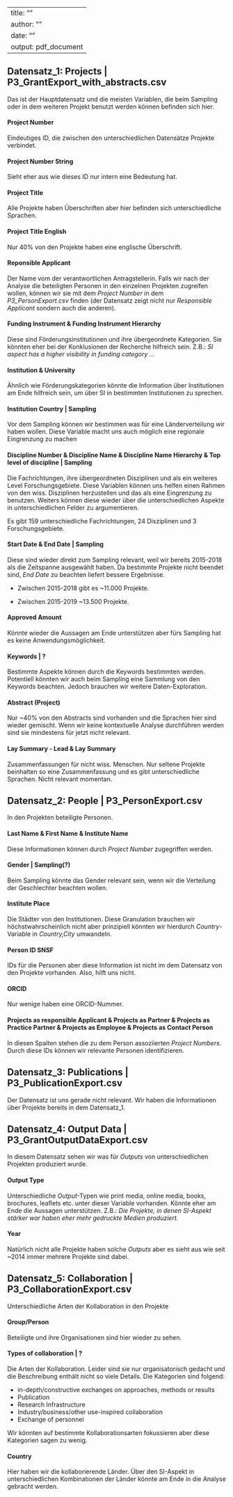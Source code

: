 
---
title: ""
author: ""
date: ""
output: pdf_document
---






## Datensatz_1: Projects | P3_GrantExport_with_abstracts.csv

Das ist der Hauptdatensatz und die meisten Variablen, die beim Sampling oder in dem weiteren Projekt benutzt werden können befinden sich hier. 


#### Project Number

Eindeutiges ID, die zwischen den unterschiedlichen Datensätze Projekte verbindet.


#### Project Number String

Sieht eher aus wie dieses ID nur intern eine Bedeutung hat.


#### Project Title

Alle Projekte haben Überschriften aber hier befinden sich unterschiedliche Sprachen.


#### Project Title English
Nur 40% von den Projekte haben eine englische Überschrift.


#### Reponsible Applicant

Der Name vom der verantwortlichen Antragstellerin. 
Falls wir nach der Analyse die beteiligten Personen in den einzelnen Projekten
zugreifen wollen, können wir sie mit dem *Project Number* in dem *P3_PersonExport.csv* 
finden (der Datensatz zeigt nicht nur *Responsible Applicant* sondern auch die anderen).



#### Funding Instrument & Funding Instrument Hierarchy

Diese sind Förderungsinstitutionen und ihre übergeordnete Kategorien. Sie könnten 
eher bei der Konklusionen der Recherche hilfreich sein. 
Z.B.: *SI aspect has a higher visibility in funding category ...*



#### Institution & University

Ähnlich wie Förderungskategorien könnte die Information über Institutionen am Ende hilfreich sein, um über SI in bestimmten Institutionen zu sprechen. 

#### Institution Country | **Sampling**

Vor dem Sampling können wir bestimmen was für eine Länderverteilung wir haben wollen.
Diese Variable macht uns auch möglich eine regionale Eingrenzung zu machen

#### Discipline Number & Discipline Name & Discipline Name Hierarchy & Top level of discipline | **Sampling**

Die Fachrichtungen, ihre übergeordneten Disziplinen und als ein weiteres Level Forschungsgebiete.
Diese Variablen können uns helfen einen Rahmen von den wiss. Disziplinen herzustellen
und das als eine Eingrenzung zu benutzen. Weiters können diese wieder über die 
unterschiedlichen Aspekte in unterschiedlichen Felder zu argumentieren.

Es gibt 159 unterschiedliche Fachrichtungen, 24 Disziplinen und 3 Forschungsgebiete.


#### Start Date & End Date | **Sampling**

Diese sind wieder direkt zum Sampling relevant, weil wir bereits 2015-2018 als die Zeitspanne ausgewählt haben. 
Da bestimmte Projekte nicht beendet sind, *End Date* zu beachten liefert bessere Ergebnisse. 

* Zwischen 2015-2018 gibt es ~11.000 Projekte.

* Zwischen 2015-2019 ~13.500 Projekte.



#### Approved Amount

Könnte wieder die Aussagen am Ende unterstützen aber fürs Sampling hat es keine Anwendungsmöglichkeit.

#### Keywords | **?**

Bestimmte Aspekte können durch die Keywords bestimmten werden. Potentiell könnten wir auch beim Sampling eine Sammlung von den Keywords beachten. Jedoch brauchen wir weitere Daten-Exploration.



#### Abstract (Project)

Nur ~40% von den Abstracts sind vorhanden und die Sprachen hier sind wieder gemischt. Wenn wir keine kontextuelle Analyse durchführen werden sind sie mindestens für jetzt nicht relevant.


#### Lay Summary - Lead  & Lay Summary

Zusammenfassungen für nicht wiss. Menschen. Nur seltene Projekte beinhalten so eine Zusammenfassung und es gibt unterschiedliche Sprachen. Nicht relevant momentan.

## Datensatz_2: People | P3_PersonExport.csv

In den Projekten beteiligte Personen.


#### Last Name & First Name & Institute Name

Diese Informationen können durch *Project Number* zugegriffen werden.


#### Gender | **Sampling(?)**

Beim Sampling könnte das Gender relevant sein, wenn wir die Verteilung der Geschlechter beachten wollen. 


#### Institute Place

Die Städter von den Institutionen.
Diese Granulation brauchen wir höchstwahrscheinlich nicht aber prinzipiell könnten wir hierdurch *Country*-Variable in *Country,City* umwandeln.

#### Person ID SNSF

IDs für die Personen aber diese Information ist nicht im dem Datensatz von den Projekte vorhanden. Also, hilft uns nicht.

#### ORCID

Nur wenige haben eine ORCID-Nummer.



#### Projects as responsible Applicant & Projects as Partner & Projects as Practice Partner & Projects as Employee & Projects as Contact Person

In diesen Spalten stehen die zu dem Person assoziierten *Project Numbers*. Durch diese IDs können wir relevante Personen identifizieren.

## Datensatz_3: Publications | P3_PublicationExport.csv

Der Datensatz ist uns gerade nicht relevant. Wir haben die Informationen über Projekte bereits in dem Datensatz_1.

## Datensatz_4: Output Data | P3_GrantOutputDataExport.csv

In diesem Datensatz sehen wir was für *Outputs* von unterschiedlichen Projekten produziert wurde. 


#### Output Type

Unterschiedliche *Output*-Typen wie print media, online media, books, brochures, leaflets etc. unter dieser Variable vorhanden. Könnte eher am Ende die Aussagen unterstützen. Z.B.: *Die Projekte, in denen SI-Aspekt stärker war haben eher mehr gedruckte Medien produziert.*


#### Year

Natürlich nicht alle Projekte haben solche *Outputs* aber es sieht aus wie seit ~2014 immer mehrere Projekte sind dabei.


## Datensatz_5: Collaboration | P3_CollaborationExport.csv

Unterschiedliche Arten der Kollaboration in den Projekte

#### Group/Person

Beteiligte und ihre Organisationen sind hier wieder zu sehen.

#### Types of collaboration | **?**

Die Arten der Kollaboration. Leider sind sie nur organisatorisch gedacht und die Beschreibung enthält nicht so viele Details. Die Kategorien sind folgend:

* in-depth/constructive exchanges on approaches, methods or results
* Publication
* Research Infrastructure
* Industry/business/other use-inspired collaboration
* Exchange of personnel

Wir könnten auf bestimmte Kollaborationsarten fokussieren aber diese Kategorien sagen zu wenig.

#### Country

Hier haben wir die kollaborierende Länder. Über den SI-Aspekt in unterschiedlichen Kombinationen der Länder könnte am Ende in die Analyse gebracht werden.

